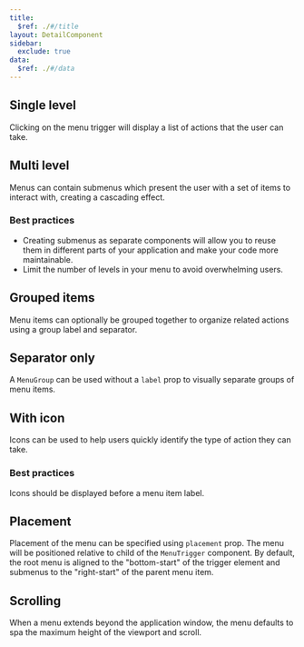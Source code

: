 ```yaml
---
title:
  $ref: ./#/title
layout: DetailComponent
sidebar:
  exclude: true
data:
  $ref: ./#/data
---
```


<LivePreviewControls>

<LivePreview componentName="menu" exampleName="SingleLevel" >

## Single level

Clicking on the menu trigger will display a list of actions that the user can take.

</LivePreview>

<LivePreview componentName="menu" exampleName="MultiLevel" >

## Multi level

Menus can contain submenus which present the user with a set of items to interact with, creating a cascading effect.

### Best practices

- Creating submenus as separate components will allow you to reuse them in different parts of your application and make your code more maintainable.
- Limit the number of levels in your menu to avoid overwhelming users.

</LivePreview>

<LivePreview componentName="menu" exampleName="GroupedItems" >

## Grouped items

Menu items can optionally be grouped together to organize related actions using a group label and separator.

</LivePreview>

<LivePreview componentName="menu" exampleName="SeparatorOnly" >

## Separator only

A `MenuGroup` can be used without a `label` prop to visually separate groups of menu items.

</LivePreview>

<LivePreview componentName="menu" exampleName="WithIcon" >

## With icon

Icons can be used to help users quickly identify the type of action they can take.

### Best practices

Icons should be displayed before a menu item label.

</LivePreview>

<LivePreview componentName="menu" exampleName="Placement" >

## Placement

Placement of the menu can be specified using `placement` prop. The menu will be positioned relative to child of the `MenuTrigger` component.
By default, the root menu is aligned to the "bottom-start" of the trigger element and submenus to the "right-start" of the parent menu item.

</LivePreview>

<LivePreview componentName="menu" exampleName="Scrolling" >

## Scrolling

When a menu extends beyond the application window, the menu defaults to spa the maximum height of the viewport and scroll.

</LivePreview>
  
</LivePreviewControls>
